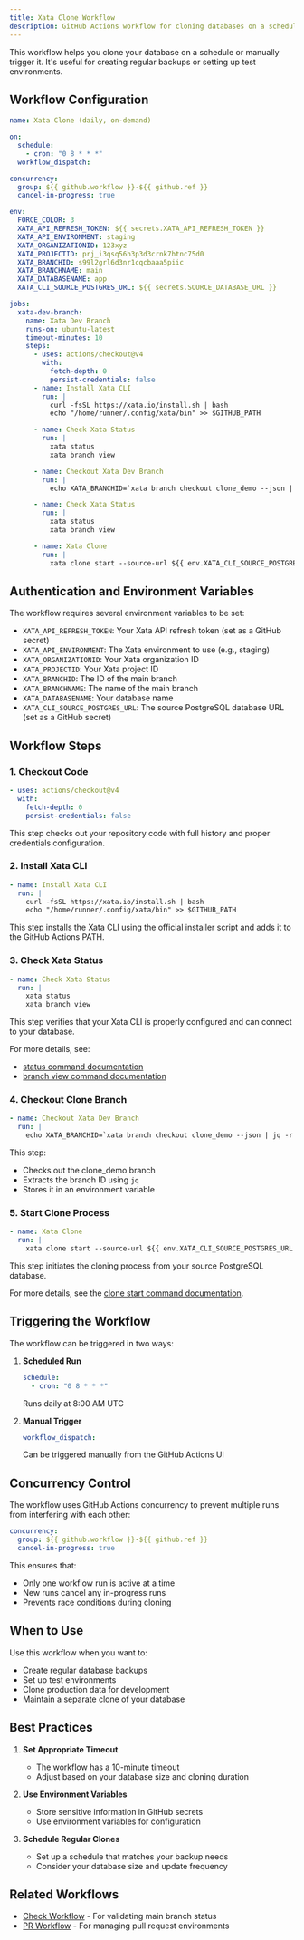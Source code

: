 ```yaml
---
title: Xata Clone Workflow
description: GitHub Actions workflow for cloning databases on a schedule or on-demand
---
```


This workflow helps you clone your database on a schedule or manually trigger it. It's useful for creating regular backups or setting up test environments.

## Workflow Configuration

```yaml
name: Xata Clone (daily, on-demand)

on:
  schedule:
    - cron: "0 8 * * *"
  workflow_dispatch:

concurrency:
  group: ${{ github.workflow }}-${{ github.ref }}
  cancel-in-progress: true

env:
  FORCE_COLOR: 3
  XATA_API_REFRESH_TOKEN: ${{ secrets.XATA_API_REFRESH_TOKEN }}
  XATA_API_ENVIRONMENT: staging
  XATA_ORGANIZATIONID: 123xyz
  XATA_PROJECTID: prj_i3qsq56h3p3d3crnk7htnc75d0
  XATA_BRANCHID: s99l2grl6d3nr1cqcbaaa5piic
  XATA_BRANCHNAME: main
  XATA_DATABASENAME: app
  XATA_CLI_SOURCE_POSTGRES_URL: ${{ secrets.SOURCE_DATABASE_URL }}

jobs:
  xata-dev-branch:
    name: Xata Dev Branch
    runs-on: ubuntu-latest
    timeout-minutes: 10
    steps:
      - uses: actions/checkout@v4
        with:
          fetch-depth: 0
          persist-credentials: false
      - name: Install Xata CLI
        run: |
          curl -fsSL https://xata.io/install.sh | bash
          echo "/home/runner/.config/xata/bin" >> $GITHUB_PATH

      - name: Check Xata Status
        run: |
          xata status
          xata branch view

      - name: Checkout Xata Dev Branch
        run: |
          echo XATA_BRANCHID=`xata branch checkout clone_demo --json | jq -r '.id'` >> $GITHUB_ENV

      - name: Check Xata Status
        run: |
          xata status
          xata branch view

      - name: Xata Clone
        run: |
          xata clone start --source-url ${{ env.XATA_CLI_SOURCE_POSTGRES_URL }}
```

## Authentication and Environment Variables

The workflow requires several environment variables to be set:

- `XATA_API_REFRESH_TOKEN`: Your Xata API refresh token (set as a GitHub secret)
- `XATA_API_ENVIRONMENT`: The Xata environment to use (e.g., staging)
- `XATA_ORGANIZATIONID`: Your Xata organization ID
- `XATA_PROJECTID`: Your Xata project ID
- `XATA_BRANCHID`: The ID of the main branch
- `XATA_BRANCHNAME`: The name of the main branch
- `XATA_DATABASENAME`: Your database name
- `XATA_CLI_SOURCE_POSTGRES_URL`: The source PostgreSQL database URL (set as a GitHub secret)

## Workflow Steps

### 1. Checkout Code

```yaml
- uses: actions/checkout@v4
  with:
    fetch-depth: 0
    persist-credentials: false
```

This step checks out your repository code with full history and proper credentials configuration.

### 2. Install Xata CLI

```yaml
- name: Install Xata CLI
  run: |
    curl -fsSL https://xata.io/install.sh | bash
    echo "/home/runner/.config/xata/bin" >> $GITHUB_PATH
```

This step installs the Xata CLI using the official installer script and adds it to the GitHub Actions PATH.

### 3. Check Xata Status

```yaml
- name: Check Xata Status
  run: |
    xata status
    xata branch view
```

This step verifies that your Xata CLI is properly configured and can connect to your database.

For more details, see:
- [status command documentation](../cli/status.mdx)
- [branch view command documentation](../cli/branch.mdx#view)

### 4. Checkout Clone Branch

```yaml
- name: Checkout Xata Dev Branch
  run: |
    echo XATA_BRANCHID=`xata branch checkout clone_demo --json | jq -r '.id'` >> $GITHUB_ENV
```

This step:
- Checks out the clone_demo branch
- Extracts the branch ID using `jq`
- Stores it in an environment variable

### 5. Start Clone Process

```yaml
- name: Xata Clone
  run: |
    xata clone start --source-url ${{ env.XATA_CLI_SOURCE_POSTGRES_URL }}
```

This step initiates the cloning process from your source PostgreSQL database.

For more details, see the [clone start command documentation](../cli/clone.mdx#start).

## Triggering the Workflow

The workflow can be triggered in two ways:

1. **Scheduled Run**
   ```yaml
   schedule:
     - cron: "0 8 * * *"
   ```
   Runs daily at 8:00 AM UTC

2. **Manual Trigger**
   ```yaml
   workflow_dispatch:
   ```
   Can be triggered manually from the GitHub Actions UI

## Concurrency Control

The workflow uses GitHub Actions concurrency to prevent multiple runs from interfering with each other:

```yaml
concurrency:
  group: ${{ github.workflow }}-${{ github.ref }}
  cancel-in-progress: true
```

This ensures that:
- Only one workflow run is active at a time
- New runs cancel any in-progress runs
- Prevents race conditions during cloning

## When to Use

Use this workflow when you want to:
- Create regular database backups
- Set up test environments
- Clone production data for development
- Maintain a separate clone of your database

## Best Practices

1. **Set Appropriate Timeout**
   - The workflow has a 10-minute timeout
   - Adjust based on your database size and cloning duration

2. **Use Environment Variables**
   - Store sensitive information in GitHub secrets
   - Use environment variables for configuration

3. **Schedule Regular Clones**
   - Set up a schedule that matches your backup needs
   - Consider your database size and update frequency

## Related Workflows

- [Check Workflow](./check.mdx) - For validating main branch status
- [PR Workflow](./pr.mdx) - For managing pull request environments 